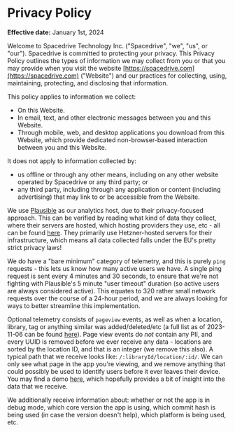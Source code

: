 # Privacy Policy

**Effective date:** January 1st, 2024

Welcome to Spacedrive Technology Inc. ("Spacedrive", "we", "us", or "our"). Spacedrive is committed to protecting your privacy. This Privacy Policy outlines the types of information we may collect from you or that you may provide when you visit the website [https://spacedrive.com](https://spacedrive.com) ("Website") and our practices for collecting, using, maintaining, protecting, and disclosing that information.

This policy applies to information we collect:

- On this Website.
- In email, text, and other electronic messages between you and this Website.
- Through mobile, web, and desktop applications you download from this Website, which provide dedicated non-browser-based interaction between you and this Website.

It does not apply to information collected by:
- us offline or through any other means, including on any other website operated by Spacedrive or any third party; or
- any third party, including through any application or content (including advertising) that may link to or be accessible from the Website.

We use [Plausible](https://plausible.io/) as our analytics host, due to their privacy-focused approach. This can be verified by reading what kind of data they collect, where their servers are hosted, which hosting providers they use, etc - all can be found [here](https://plausible.io/privacy-focused-web-analytics). They primarily use Hetzner-hosted servers for their infrastructure, which means all data collected falls under the EU's pretty strict privacy laws!

We do have a "bare minimum" category of telemetry, and this is purely `ping` requests - this lets us know how many active users we have. A single ping request is sent every 4 minutes and 30 seconds, to ensure that we're not fighting with Plausible's 5 minute "user timeout" duration (so active users are always considered active). This equates to 320 rather small network requests over the course of a 24-hour period, and we are always looking for ways to better streamline this implementation.

Optional telemetry consists of `pageview` events, as well as when a location, library, tag or anything similar was added/deleted/etc (a full list as of 2023-11-06 can be found [here](https://github.com/spacedriveapp/spacedrive/blob/a3f2ca10b6a260eec6ac1176f238732f9c37dd54/packages/client/src/hooks/usePlausible.tsx#L98-L107)). Page view events do _not_ contain any PII, and every UUID is removed before we ever receive any data - locations are sorted by the location ID, and that is an integer (we remove this also). A typical path that we receive looks like: `/:libraryId/location/:id/`. We can only see what page in the app you're viewing, and we remove anything that could possibly be used to identify users before it ever leaves their device. You may find a demo [here](https://plausible.io/plausible.io), which hopefully provides a bit of insight into the data that we receive.

We additionally receive information about: whether or not the app is in debug mode, which core version the app is using, which commit hash is being used (in case the version doesn't help), which platform is being used, etc.
